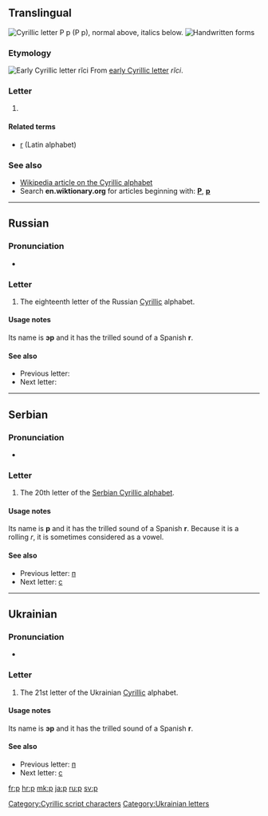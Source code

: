 {{also|Appendix:Variations of "r"}}
{{Cyrillic character info|hex=440|name=CYRILLIC SMALL LETTER ER}}
==Translingual==
[[Image:Cyrillic R.png|thumb|right|Cyrillic letter '''Р р''' (''Р р''), normal above, italics below.]]
[[File:18-Russian alphabet-Р р.svg|thumb|Handwritten forms]]
===Etymology===
[[Image:Early Cyrillic letter Ritsi.png|Early Cyrillic letter ''rĭci'']]
From [[w:Early Cyrillic alphabet|early Cyrillic letter]] ''rĭci''.

===Letter===
{{infl|mul|letter|lower case||upper case|Р}}

# {{non-gloss definition|Cyrillic small letter er}}

====Related terms====
* [[r]] (Latin alphabet)

===See also===
* [[w:Cyrillic alphabet|Wikipedia article on the Cyrillic alphabet]]
* Search '''en.wiktionary.org''' for articles beginning with: '''[http://en.wiktionary.org/w/index.php?title=Special%3AAllpages&from=%D0%A0&namespace=0 Р]''', '''[http://en.wiktionary.org/w/index.php?title=Special%3AAllpages&from=%D1%80&namespace=0 р]'''

----

==Russian==

===Pronunciation===
* {{qualifier|phoneme}} {{IPA|/r/|lang=ru}}

===Letter===
{{infl|ru|letter|lower case||upper case|Р}}

# The eighteenth letter of the Russian [[Cyrillic]] alphabet.

====Usage notes====
Its name is '''эр''' {{IPAchar|(ɛr)}} and it has the trilled sound of a Spanish '''r'''.

====See also====
* Previous letter: {{l|ru|п}}
* Next letter: {{l|ru|с}}

----

==Serbian==

===Pronunciation===
* {{qualifier|phoneme}} {{IPA|/r/|lang=sr}}

===Letter===
{{infl|sr|letter|lower case||upper case|Р}}

# The 20th letter of the [[Serbian Cyrillic alphabet]].

====Usage notes====
Its name is '''р''' and it has the trilled sound of a Spanish '''r'''. Because it is a rolling ''r'', it is sometimes considered as a vowel.

====See also====
* Previous letter: [[п#Serbian|п]]
* Next letter: [[с#Serbian|с]]

----

==Ukrainian==

===Pronunciation===
* {{qualifier|phoneme}} {{IPA|/r/|lang=uk}}

===Letter===
{{infl|uk|letter|lower case||upper case|Р}}

# The 21st letter of the Ukrainian [[Cyrillic]] alphabet.

====Usage notes====
Its name is '''эр''' {{IPAchar|(ɛr)}} and it has the trilled sound of a Spanish '''r'''.

====See also====
* Previous letter: [[п#Ukrainian|п]]
* Next letter: [[с#Ukrainian|с]]

[[Category:Cyrillic script characters]]
[[Category:Ukrainian letters]]

[[fr:р]]
[[hr:р]]
[[mk:р]]
[[ja:р]]
[[ru:р]]
[[sv:р]]